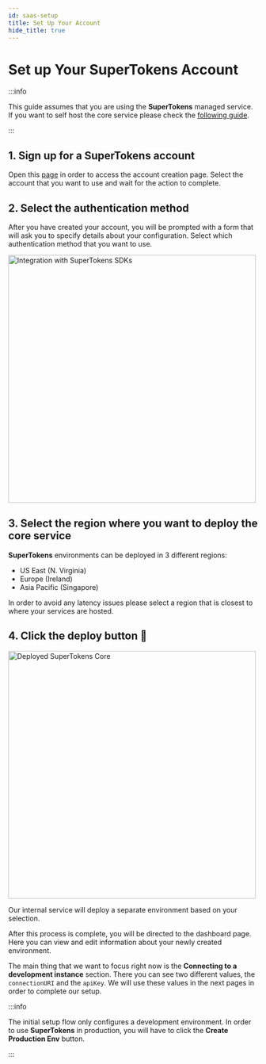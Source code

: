 ```yaml
---
id: saas-setup
title: Set Up Your Account 
hide_title: true
---
```


<!-- COPY DOCS -->
<!-- ./community/supertokens-core/saas-setup.mdx -->


# Set up Your SuperTokens Account 

:::info

This guide assumes that you are using the **SuperTokens** managed service.
If you want to self host the core service please check the [following guide](https://github.com/supertokens/supertokens-core#self-hosting).

:::

## 1. Sign up for a SuperTokens account 

Open this [page](https://supertokens.com/auth) in order to access the account creation page.
Select the account that you want to use and wait for the action to complete.

## 2. Select the authentication method 

After you have created your account, you will be prompted with a form that will ask you to specify details about your configuration.
Select which authentication method that you want to use.

<img alt="Integration with SuperTokens SDKs" width="500px" src="/img/saas/supertokens-core-quicksetup.png" />

## 3. Select the region where you want to deploy the core service 

**SuperTokens** environments can be deployed in 3 different regions:

- US East (N. Virginia)
- Europe (Ireland)
- Asia Pacific (Singapore)

In order to avoid any latency issues please select a region that is closest to where your services are hosted.

## 4. Click the deploy button 🚀

<img alt="Deployed SuperTokens Core" width="500px" src="/img/saas/supertokens-core-success.png" />

Our internal service will deploy a separate environment based on your selection.

After this process is complete, you will be directed to the dashboard page.
Here you can view and edit information about your newly created environment. 

The main thing that we want to focus right now is the **Connecting to a development instance** section.
There you can see two different values, the `connectionURI` and the `apiKey`. We will use these values in the next pages in order to complete our setup.



:::info

The initial setup flow only configures a development environment.
In order to use **SuperTokens** in production, you will have to click the **Create Production Env** button.

:::


